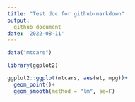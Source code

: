 ```yaml
---
title: "Test doc for github-markdown"
output: 
  github_document
date: '2022-08-11'
---
```


```r
data("mtcars")

library(ggplot2)

ggplot2::ggplot(mtcars, aes(wt, mpg))+
  geom_point()+
  geom_smooth(method = "lm", se=F)
```

